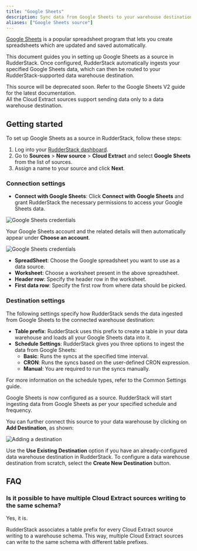 ```yaml
---
title: "Google Sheets"
description: Sync data from Google Sheets to your warehouse destination via RudderStack.
aliases: ["Google Sheets source"]
---
```


[Google Sheets](https://www.google.com/sheets/about/) is a popular spreadsheet program that lets you create spreadsheets which are updated and saved automatically.

This document guides you in setting up Google Sheets as a source in RudderStack. Once configured, RudderStack automatically ingests your specified Google Sheets data, which can then be routed to your RudderStack-supported data warehouse destination.

<div class="dangerBlock">
This source will be deprecated soon. Refer to the <Link to="/sources/extract/google-sheets-v2/">Google Sheets V2</Link> guide for the latest documentation.
</div>

<div class="warningBlock">
All the Cloud Extract sources support sending data only to a <Link to="/destinations/warehouse-destinations/">data warehouse destination</Link>.
</div>

## Getting started

To set up Google Sheets as a source in RudderStack, follow these steps:

1. Log into your [RudderStack dashboard](https://app.rudderstack.com/).
2. Go to **Sources** > **New source** > **Cloud Extract** and select **Google Sheets** from the list of sources.
3. Assign a name to your source and click **Next**.

### Connection settings

* **Connect with Google Sheets**: Click **Connect with Google Sheets** and grant RudderStack the necessary permissions to access your Google Sheets data.

<img src="../../assets/cloud-extract-sources/google-sheets-connection-settings-1.png" alt="Google Sheets credentials" />

<div class="infoBlock">

Your Google Sheets account and the related details will then automatically appear under <strong>Choose an account</strong>.
</div>

<img src="../../assets/cloud-extract-sources/google-sheets-connection-settings-2.png" alt="Google Sheets credentials" />

* **SpreadSheet**: Choose the Google spreadsheet you want to use as a data source.
* **Worksheet**: Choose a worksheet present in the above spreadsheet.
* **Header row**: Specify the header row in the worksheet.
* **First data row**: Specify the first row from where data should be picked.

### Destination settings

The following settings specify how RudderStack sends the data ingested from Google Sheets to the connected warehouse destination:

- **Table prefix**: RudderStack uses this prefix to create a table in your data warehouse and loads all your Google Sheets data into it.
- **Schedule Settings**: RudderStack gives you three options to ingest the data from Google Sheets:
    - **Basic**: Runs the syncs at the specified time interval. 
    - **CRON**: Runs the syncs based on the user-defined CRON expression.
    - **Manual**: You are required to run the syncs manually.

<div class="infoBlock">

For more information on the schedule types, refer to the <Link to="/sources/extract/common-settings/">Common Settings</Link> guide.
</div>

Google Sheets is now configured as a source. RudderStack will start ingesting data from Google Sheets as per your specified schedule and frequency.

You can further connect this source to your data warehouse by clicking on **Add Destination**, as shown:

<img src="../../assets/cloud-extract-sources/add-destination.png" alt="Adding a destination" />

<div class="successBlock">

Use the <strong>Use Existing Destination</strong> option if you have an already-configured data warehouse destination in RudderStack. To configure a data warehouse destination from scratch, select the <strong>Create New Destination</strong> button.
</div>

## FAQ

### Is it possible to have multiple Cloud Extract sources writing to the same schema?

Yes, it is.

RudderStack associates a table prefix for every Cloud Extract source writing to a warehouse schema. This way, multiple Cloud Extract sources can write to the same schema with different table prefixes.


